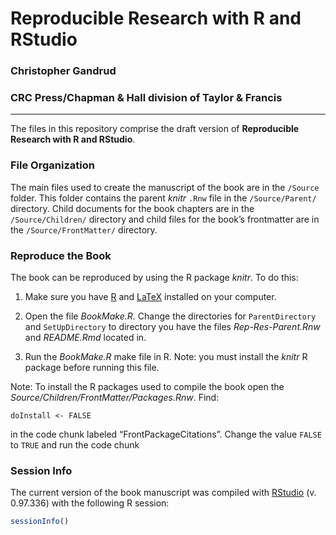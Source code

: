 # Reproducible Research with R and RStudio

### Christopher Gandrud

### CRC Press/Chapman & Hall division of Taylor & Francis

---

The files in this repository comprise the draft version of **Reproducible Research with R and RStudio**.

### File Organization

The main files used to create the manuscript of the book are in the `/Source` folder. This folder contains the parent *knitr* `.Rnw` file in the `/Source/Parent/` directory. Child documents for the book chapters are in the `/Source/Children/` directory and child files for the book's frontmatter are in the `/Source/FrontMatter/` directory.

### Reproduce the Book

The book can be reproduced by using the R package *knitr*. To do this:

1. Make sure you have [R](http://www.r-project.org/) and [LaTeX](http://www.latex-project.org/ftp.html) installed on your computer.

2. Open the file *BookMake.R*. Change the directories for `ParentDirectory` and `SetUpDirectory` to directory you have the files *Rep-Res-Parent.Rnw* and *README.Rmd* located in.

3. Run the *BookMake.R* make file in R. Note: you must install the *knitr* R package before running this file.

Note: To install the R packages used to compile the book open the *Source/Children/FrontMatter/Packages.Rnw*. Find:

```
doInstall <- FALSE
```

in the code chunk labeled "FrontPackageCitations". Change the value `FALSE` to `TRUE` and run the code chunk

### Session Info
The current version of the book manuscript was compiled with [RStudio](http://www.rstudio.com/) (v. 0.97.336) with the following R session:

```r
sessionInfo()
```

